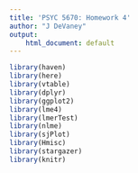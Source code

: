 ```yaml
---
title: 'PSYC 5670: Homework 4'
author: "J DeVaney"
output: 
    html_document: default
---
```


```r
library(haven)
library(here)
library(vtable)
library(dplyr)
library(ggplot2)
library(lme4)
library(lmerTest)
library(nlme)
library(sjPlot)
library(Hmisc)
library(stargazer)
library(knitr)
```

